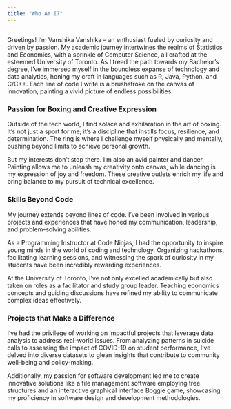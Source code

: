 ```yaml
---
title: "Who Am I?"
---
```


## 

Greetings! I'm Vanshika Vanshika – an enthusiast fueled by curiosity and driven by passion. My academic journey intertwines the realms of Statistics and Economics, with a sprinkle of Computer Science, all crafted at the esteemed University of Toronto. As I tread the path towards my Bachelor's degree, I've immersed myself in the boundless expanse of technology and data analytics, honing my craft in languages such as R, Java, Python, and C/C++. Each line of code I write is a brushstroke on the canvas of innovation, painting a vivid picture of endless possibilities.

### **Passion for Boxing and Creative Expression**

Outside of the tech world, I find solace and exhilaration in the art of boxing. It's not just a sport for me; it's a discipline that instills focus, resilience, and determination. The ring is where I challenge myself physically and mentally, pushing beyond limits to achieve personal growth.

But my interests don't stop there. I'm also an avid painter and dancer. Painting allows me to unleash my creativity onto canvas, while dancing is my expression of joy and freedom. These creative outlets enrich my life and bring balance to my pursuit of technical excellence.

### **Skills Beyond Code**

My journey extends beyond lines of code. I've been involved in various projects and experiences that have honed my communication, leadership, and problem-solving abilities.

As a Programming Instructor at Code Ninjas, I had the opportunity to inspire young minds in the world of coding and technology. Organizing hackathons, facilitating learning sessions, and witnessing the spark of curiosity in my students have been incredibly rewarding experiences.

At the University of Toronto, I've not only excelled academically but also taken on roles as a facilitator and study group leader. Teaching economics concepts and guiding discussions have refined my ability to communicate complex ideas effectively.

### **Projects that Make a Difference**

I've had the privilege of working on impactful projects that leverage data analysis to address real-world issues. From analyzing patterns in suicide calls to assessing the impact of COVID-19 on student performance, I've delved into diverse datasets to glean insights that contribute to community well-being and policy-making.

Additionally, my passion for software development led me to create innovative solutions like a file management software employing tree structures and an interactive graphical interface Boggle game, showcasing my proficiency in software design and development methodologies.

```r

```
